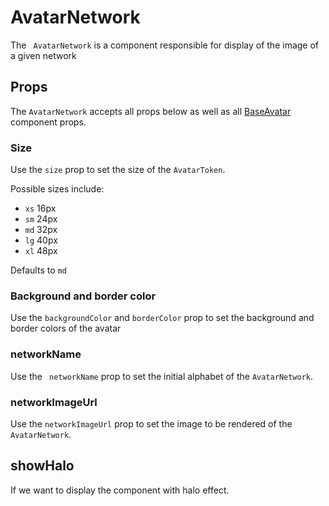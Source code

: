

# AvatarNetwork

The ` AvatarNetwork` is a component responsible for display of the image of a given network

<Canvas>
  <Story id="ui-components-component-library-avatar-network-avatar-network-stories-js--default-story" />
</Canvas>

## Props

The `AvatarNetwork` accepts all props below as well as all [BaseAvatar](/ui-components-component-library-base-avatar-base-avatar-stories-js--default-story) component props.

<ArgsTable of={AvatarNetwork} />


### Size

Use the `size` prop to set the size of the `AvatarToken`.

Possible sizes include:

- `xs` 16px
- `sm` 24px
- `md` 32px
- `lg` 40px
- `xl` 48px

Defaults to `md`

<Canvas>
  <Story id="ui-components-component-library-avatar-network-avatar-network-stories-js--size" />
</Canvas>

### Background and border color

Use the `backgroundColor` and `borderColor` prop to set the background and border colors of the avatar

<Canvas>
  <Story id="ui-components-component-library-avatar-network-avatar-network-stories-js--background-and-border-color" />
</Canvas>

###  networkName

Use the ` networkName` prop to set the initial alphabet of the `AvatarNetwork`.

###  networkImageUrl

Use the `networkImageUrl` prop to set the image to be rendered of the `AvatarNetwork`.

## showHalo

If we want to display the component with halo effect.

<Canvas>
  <Story id="ui-components-component-library-avatar-network-avatar-network-stories-js--avatar-network-with-halo" />
</Canvas>